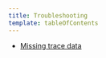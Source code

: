 ```yaml
---
title: Troubleshooting
template: tableOfContents
---
```


* [Missing trace data](/docs/understand-dependencies/distributed-tracing/troubleshooting/missing-trace-data)

